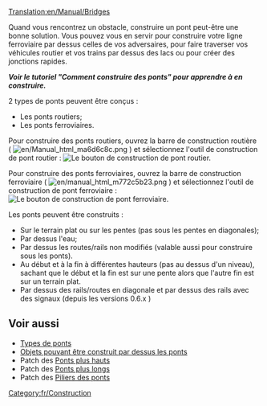 [[Translation:en/Manual/Bridges]]
{{fr/Table des matières}}

Quand vous rencontrez un obstacle, construire un pont peut-être une bonne solution. Vous pouvez vous en servir pour construire votre ligne ferroviaire par dessus celles de vos adversaires, pour faire traverser vos véhicules routier et vos trains par dessus des lacs ou pour créer des jonctions rapides.

'''''Voir le tutoriel "Comment construire des ponts" pour apprendre à en construire.'''''

2 types de ponts peuvent être conçus :
* Les ponts routiers;
* Les ponts ferroviaires.

Pour construire des ponts routiers, ouvrez la barre de construction routière ( [[File:en/Manual html ma6d6c8c.png]] ) et sélectionnez l'outil de construction de pont routier :
[[File:en/BridgeTut14.png|none|frame|Le bouton de construction de pont routier.]]

Pour construire des ponts ferroviaires, ouvrez la barre de construction ferroviaire ( [[File:en/manual html m772c5b23.png]] ) et sélectionnez l'outil de construction de pont ferroviaire :
[[File:en/BridgeTut1.png|none|frame|Le bouton de construction de pont ferroviaire.]]

Les ponts peuvent être construits :
* Sur le terrain plat ou sur les pentes (pas sous les pentes en diagonales);
* Par dessus l'eau;
* Par dessus les routes/rails non modifiés (valable aussi pour construire sous les ponts).
* Au début et à la fin  à différentes hauteurs (pas au dessus d'un niveau), sachant que le début et la fin est sur une pente alors que l'autre fin est sur un terrain plat.
* Par dessus des rails/routes en diagonale et par dessus des rails avec des signaux (depuis les versions 0.6.x )


== Voir aussi ==
*[[fr/Manual/Base Set/Types de pont|Types de ponts]]
*[[fr/Archive/Manual/Nouveau pont|Objets pouvant être construit par dessus les ponts]]
*Patch des [[fr/Archive/Manual/Pont plus haut|Ponts plus hauts]]
*Patch des [[fr/Archive/Manual/Settings/Pont plus long|Ponts plus longs]]
*Patch des [[fr/Archive/Manual/Settings/Piliers de pont|Piliers des ponts]]

[[Category:fr/Construction]]